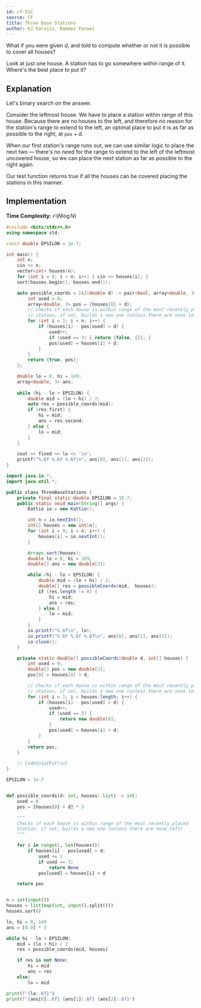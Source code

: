 ```yaml
---
id: cf-51C
source: CF
title: Three Base Stations
author: KJ Karaisz, Rameez Parwez
---
```


<Spoiler title = "Hint 1">

What if you were given $d$, and told to compute whether or not it is possible to cover all houses?

</Spoiler>

<Spoiler title = "Hint 2">

Look at just one house. A station has to go somewhere within range of it. Where's the best place to put it?

</Spoiler>

<Spoiler title = "Solution">

## Explanation

Let's binary search on the answer.

Consider the leftmost house. We have to place a station within range of this
house. Because there are no houses to the left, and therefore no reason for the
station's range to extend to the left, an optimal place to put it is as far as
possible to the right, at $\texttt{pos}+d$.

When our first station's range runs out, we can use similar logic to place the
next two — there's no need for the range to extend to the left of the leftmost
uncovered house, so we can place the next station as far as possible to the
right again.

Our test function returns true if all the houses can be covered placing the
stations in this manner.

## Implementation

**Time Complexity:** $\mathcal{O}(N\log N)$

<LanguageSection>
<CPPSection>

```cpp
#include <bits/stdc++.h>
using namespace std;

const double EPSILON = 1e-7;

int main() {
	int n;
	cin >> n;
	vector<int> houses(n);
	for (int i = 0; i < n; i++) { cin >> houses[i]; }
	sort(houses.begin(), houses.end());

	auto possible_coords = [&](double d) -> pair<bool, array<double, 3>> {
		int used = 0;
		array<double, 3> pos = {houses[0] + d};
		// Checks if each house is within range of the most recently placed
		// station, if not, builds a new one (unless there are none left)
		for (int i = 1; i < n; i++) {
			if (houses[i] - pos[used] > d) {
				used++;
				if (used == 3) { return {false, {}}; }
				pos[used] = houses[i] + d;
			}
		}
		return {true, pos};
	};

	double lo = 0, hi = 1e9;
	array<double, 3> ans;
    
	while (hi - lo > EPSILON) {
        double mid = (lo + hi) / 2;
        auto res = possible_coords(mid);
        if (res.first) {
            hi = mid;
            ans = res.second;
        } else {
			lo = mid;
		}
	}

	cout << fixed << lo << '\n';
	printf("%.6f %.6f %.6f\n", ans[0], ans[1], ans[2]);
}
```

</CPPSection>
<JavaSection>

```java
import java.io.*;
import java.util.*;

public class ThreeBaseStations {
	private final static double EPSILON = 1E-7;
	public static void main(String[] args) {
		Kattio io = new Kattio();

		int n = io.nextInt();
		int[] houses = new int[n];
		for (int i = 0; i < n; i++) {
			houses[i] = io.nextInt();
		}

		Arrays.sort(houses);
		double lo = 0, hi = 1E9;
		double[] ans = new double[3];

		while (hi - lo > EPSILON) {
			double mid = (lo + hi) / 2;
			double[] res = possibleCoords(mid,  houses);
			if (res.length != 0) {
				hi = mid;
				ans = res;
			} else {
				lo = mid;
			}
		}
		io.printf("%.6f\n", lo);
		io.printf("%.6f %.6f %.6f\n", ans[0], ans[1], ans[2]);
		io.close();
	}

	private static double[] possibleCoords(double d, int[] houses) {
		int used = 0;
		double[] pos = new double[3];
		pos[0] = houses[0] + d;

		// Checks if each house is within range of the most recently placed
		// station, if not, builds a new one (unless there are none left)
		for (int i = 1; i < houses.length; i++) {
			if (houses[i] - pos[used] > d) {
				used++;
				if (used == 3) {
					return new double[0];
				}
				pos[used] = houses[i] + d;
			}
		}
		return pos;
	}

	// CodeSnip{Kattio}
}
```

</JavaSection>
<PySection>

```py
EPSILON = 1e-7


def possible_coords(d: int, houses: list) -> int:
	used = 0
	pos = [houses[0] + d] * 3

	"""
	Checks if each house is within range of the most recently placed
	station, if not, builds a new one (unless there are none left)
	"""

	for i in range(1, len(houses)):
		if houses[i] - pos[used] > d:
			used += 1
			if used == 3:
				return None
			pos[used] = houses[i] + d

	return pos


n = int(input())
houses = list(map(int, input().split()))
houses.sort()

lo, hi = 0, 1e9
ans = [0.0] * 3

while hi - lo > EPSILON:
	mid = (lo + hi) / 2
	res = possible_coords(mid, houses)

	if res is not None:
		hi = mid
		ans = res
	else:
		lo = mid

print(f"{lo:.6f}")
print(f"{ans[0]:.6f} {ans[1]:.6f} {ans[2]:.6f}")
```

</PySection>
</LanguageSection>

</Spoiler>
